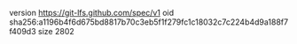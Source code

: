 version https://git-lfs.github.com/spec/v1
oid sha256:a1196b4f6d675bd8817b70c3eb5f1f279fc1c18032c7c224b4d9a188f7f409d3
size 2802
